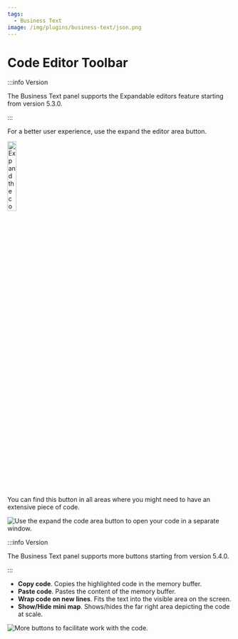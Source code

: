```yaml
---
tags:
  - Business Text
image: /img/plugins/business-text/json.png
---
```



# Code Editor Toolbar

:::info Version

The Business Text panel supports the Expandable editors feature starting from version 5.3.0.

:::

For a better user experience, use the expand the editor area button.

<Image
  title="Expand the code area button."
  src="/img/blog/2024-08-26-dynamictext-panel-5.3.0/button.png"
  width="20%"
/>

You can find this button in all areas where you might need to have an extensive piece of code.

<Image
  title="Use the expand the code area button to open your code in a separate window."
  src="/img/plugins/business-text/window.png"
/>

:::info Version

The Business Text panel supports more buttons starting from version 5.4.0.

:::

- **Copy code**. Copies the highlighted code in the memory buffer. 
- **Paste code**. Pastes the content of the memory buffer.
- **Wrap code on new lines**. Fits the text into the visible area on the screen.
- **Show/Hide mini map**. Shows/hides the far right area depicting the code at scale.

<Image
  title="More buttons to facilitate work with the code."
  src="/img/plugins/business-text/more-buttons.png"
/>
